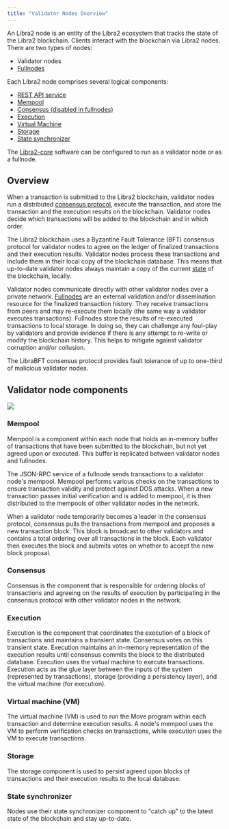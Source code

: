 ```yaml
---
title: "Validator Nodes Overview"
---
```



An Libra2 node is an entity of the Libra2 ecosystem that tracks the state of the Libra2 blockchain. Clients interact with the blockchain via Libra2 nodes. There are two types of nodes:

- Validator nodes
- [Fullnodes](/network/blockchain/fullnodes)

Each Libra2 node comprises several logical components:

- [REST API service](/network/glossary#rest-api-service)
- [Mempool](#mempool)
- [Consensus (disabled in fullnodes)](#consensus)
- [Execution](#execution)
- [Virtual Machine](#virtual-machine-vm)
- [Storage](#storage)
- [State synchronizer](#state-synchronizer)

The [Libra2-core](/network/glossary#libra2-core) software can be configured to run as a validator node or as a fullnode.

## Overview

When a transaction is submitted to the Libra2 blockchain, validator nodes run a distributed [consensus protocol](/network/glossary#consensus-protocol), execute the transaction, and store the transaction and the execution results on the blockchain. Validator nodes decide which transactions will be added to the blockchain and in which order.

The Libra2 blockchain uses a Byzantine Fault Tolerance (BFT) consensus protocol for validator nodes to agree on the ledger of finalized transactions and their execution results. Validator nodes process these transactions and include them in their local copy of the blockchain database. This means that up-to-date validator nodes always maintain a copy of the current [state](/network/glossary#state) of the blockchain, locally.

Validator nodes communicate directly with other validator nodes over a private network. [Fullnodes](/network/blockchain/fullnodes) are an external validation and/or dissemination resource for the finalized transaction history. They receive transactions from peers and may re-execute them locally (the same way a validator executes transactions). Fullnodes store the results of re-executed transactions to local storage. In doing so, they can challenge any foul-play by validators and provide evidence if there is any attempt to re-write or modify the blockchain history. This helps to mitigate against validator corruption and/or collusion.

<Aside type="note">
  The LibraBFT consensus protocol provides fault tolerance of up to one-third of malicious validator nodes.
</Aside>

## Validator node components

![](~/images/validator.svg)

### Mempool

Mempool is a component within each node that holds an in-memory buffer of transactions that have been submitted to the blockchain, but not yet agreed upon or executed. This buffer is replicated between validator nodes and fullnodes.

The JSON-RPC service of a fullnode sends transactions to a validator node's mempool. Mempool performs various checks on the transactions to ensure transaction validity and protect against DOS attacks. When a new transaction passes initial verification and is added to mempool, it is then distributed to the mempools of other validator nodes in the network.

When a validator node temporarily becomes a leader in the consensus protocol, consensus pulls the transactions from mempool and proposes a new transaction block. This block is broadcast to other validators and contains a total ordering over all transactions in the block. Each validator then executes the block and submits votes on whether to accept the new block proposal.

### Consensus

Consensus is the component that is responsible for ordering blocks of transactions and agreeing on the results of execution by participating in the consensus protocol with other validator nodes in the network.

### Execution

Execution is the component that coordinates the execution of a block of transactions and maintains a transient state. Consensus votes on this transient state. Execution maintains an in-memory representation of the execution results until consensus commits the block to the distributed database. Execution uses the virtual machine to execute transactions. Execution acts as the glue layer between the inputs of the system (represented by transactions), storage (providing a persistency layer), and the virtual machine (for execution).

### Virtual machine (VM)

The virtual machine (VM) is used to run the Move program within each transaction and determine execution results. A node's mempool uses the VM to perform verification checks on transactions, while execution uses the VM to execute transactions.

### Storage

The storage component is used to persist agreed upon blocks of transactions and their execution results to the local database.

### State synchronizer

Nodes use their state synchronizer component to "catch up" to the latest state of the blockchain and stay up-to-date.
